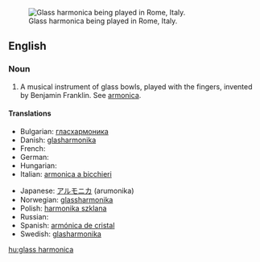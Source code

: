 [[Image:Glass.harmonica.in.rome.arp.jpg|thumb|Glass harmonica being played in Rome, Italy.]]
==English==

===Noun===
{{en-noun|sg=[[glass]] [[harmonica]]}}

# {{musici}} A musical instrument of glass bowls, played with the fingers, invented by Benjamin Franklin. See [[armonica]].

====Translations====
{{trans-top|a musical instrument}}
* Bulgarian: [[гласхармоника]] {{f}}
* Danish: [[glasharmonika]]
* French: {{t-|fr|glassharmonica|m}}
* German: {{t+|de|Glasharmonika|f}}
* Hungarian: {{t+|hu|üvegharmonika}}
* Italian: [[armonica a bicchieri]] {{f}}
{{trans-mid}}
* Japanese: [[アルモニカ]] (arumonika)
* Norwegian: [[glassharmonika]]
* Polish: [[harmonika szklana]] {{f}}
* Russian: {{t-|ru|стеклянная гармоника|f|tr=stekljánnaja garmónika|sc=Cyrl}}
* Spanish: [[armónica de cristal]] {{f}}
* Swedish: [[glasharmonika]] {{c}}
{{trans-bottom}}

[[hu:glass harmonica]]